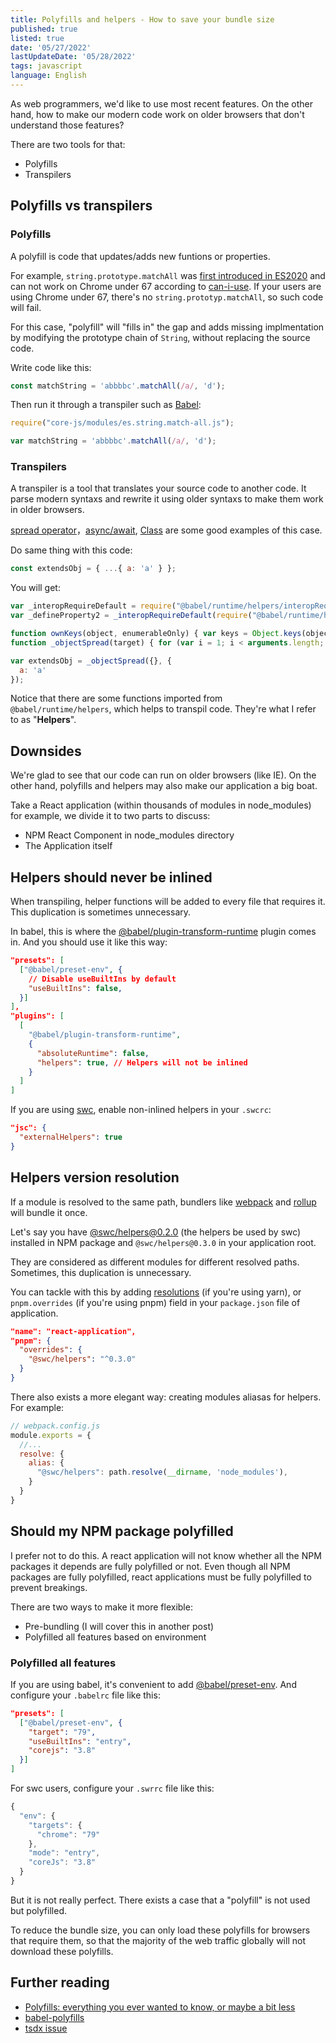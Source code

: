 ```yaml
---
title: Polyfills and helpers - How to save your bundle size
published: true
listed: true
date: '05/27/2022'
lastUpdateDate: '05/28/2022'
tags: javascript
language: English
---
```


As web programmers, we'd like to use most recent features. On the other hand, how to make our modern code work on older browsers that don't understand those features?

There are two tools for that:

+ Polyfills
+ Transpilers

## Polyfills vs transpilers

### Polyfills

A polyfill is code that updates/adds new funtions or properties.

For example, `string.prototype.matchAll` was [first introduced in ES2020](https://www.freecodecamp.org/news/javascript-new-features-es2020/) and can not work on Chrome under 67 according to [can-i-use](https://caniuse.com/?search=string.matchAll). If your users are using Chrome under 67, there's no `string.prototyp.matchAll`, so such code will fail.

For this case, "polyfill" will "fills in" the gap and adds missing implmentation by modifying the prototype chain of `String`, without replacing the source code.

Write code like this:

```javascript
const matchString = 'abbbbc'.matchAll(/a/, 'd');
```

Then run it through a transpiler such as [Babel](https://babeljs.io/docs/en/):

```javascript
require("core-js/modules/es.string.match-all.js");

var matchString = 'abbbbc'.matchAll(/a/, 'd');
```

### Transpilers

A transpiler is a tool that translates your source code to another code. It parse modern syntaxs and rewrite it using older syntaxs to make them work in older browsers.

[spread operator](https://developer.mozilla.org/en-US/docs/Web/JavaScript/Reference/Operators/Spread_syntax)，[async/await](https://developer.mozilla.org/en-US/docs/Web/JavaScript/Reference/Statements/async_function), [Class](https://developer.mozilla.org/en-US/docs/Web/JavaScript/Reference/Classes) are some good examples of this case.

Do same thing with this code:

```javascript
const extendsObj = { ...{ a: 'a' } };
```

You will get:

```javascript
var _interopRequireDefault = require("@babel/runtime/helpers/interopRequireDefault");
var _defineProperty2 = _interopRequireDefault(require("@babel/runtime/helpers/defineProperty"));

function ownKeys(object, enumerableOnly) { var keys = Object.keys(object); if (Object.getOwnPropertySymbols) { var symbols = Object.getOwnPropertySymbols(object); enumerableOnly && (symbols = symbols.filter(function (sym) { return Object.getOwnPropertyDescriptor(object, sym).enumerable; })), keys.push.apply(keys, symbols); } return keys; }
function _objectSpread(target) { for (var i = 1; i < arguments.length; i++) { var source = null != arguments[i] ? arguments[i] : {}; i % 2 ? ownKeys(Object(source), !0).forEach(function (key) { (0, _defineProperty2["default"])(target, key, source[key]); }) : Object.getOwnPropertyDescriptors ? Object.defineProperties(target, Object.getOwnPropertyDescriptors(source)) : ownKeys(Object(source)).forEach(function (key) { Object.defineProperty(target, key, Object.getOwnPropertyDescriptor(source, key)); }); } return target; }

var extendsObj = _objectSpread({}, {
  a: 'a'
});
```

Notice that there are some functions imported from `@babel/runtime/helpers`, which helps to transpil code. They're what I refer to as "**Helpers**".

## Downsides

We're glad to see that our code can run on older browsers (like IE). On the other hand, polyfills and helpers may also make our application a big boat.

Take a React application (within thousands of modules in node_modules) for example, we divide it to two parts to discuss:

+ NPM React Component in node_modules directory
+ The Application itself

## Helpers should never be inlined

When transpiling, helper functions will be added to every file that requires it. This duplication is sometimes unnecessary.

In babel, this is where the [@babel/plugin-transform-runtime](https://babel.dev/docs/en/babel-plugin-transform-runtime) plugin comes in. And you should use it like this way:

```json
"presets": [
  ["@babel/preset-env", {
    // Disable useBuiltIns by default
    "useBuiltIns": false,
  }]
],
"plugins": [
  [
    "@babel/plugin-transform-runtime",
    {
      "absoluteRuntime": false,
      "helpers": true, // Helpers will not be inlined
    }
  ]
]
```

If you are using [swc](https://github.com/swc-project/swc), enable non-inlined helpers in your `.swcrc`:

```json
"jsc": {
  "externalHelpers": true
}
```

## Helpers version resolution

If a module is resolved to the same path, bundlers like [webpack](https://webpack.js.org/) and [rollup](https://rollupjs.org/guide/en/) will bundle it once.

Let's say you have [@swc/helpers@0.2.0](https://babel.dev/docs/en/babel-runtime) (the helpers be used by swc) installed in NPM package and `@swc/helpers@0.3.0` in your application root.

They are considered as different modules for different resolved paths. Sometimes, this duplication is unnecessary.

You can tackle with this by adding [resolutions](https://classic.yarnpkg.com/lang/en/docs/selective-version-resolutions/) (if you're using yarn), or `pnpm.overrides` (if you're using pnpm) field in your `package.json` file of application.

```json
"name": "react-application",
"pnpm": {
  "overrides": {
    "@swc/helpers": "^0.3.0"
  }
}
```

There also exists a more elegant way: creating modules aliasas for helpers. For example:

```js
// webpack.config.js
module.exports = {
  //...
  resolve: {
    alias: {
      "@swc/helpers": path.resolve(__dirname, 'node_modules'),
    }
  }
}
```

## Should my NPM package polyfilled

I prefer not to do this. A react application will not know whether all the NPM packages it depends are fully polyfilled or not. Even though all NPM packages are fully polyfilled, react applications must be fully polyfilled to prevent breakings.

There are two ways to make it more flexible:

+ Pre-bundling (I will cover this in another post)
+ Polyfilled all features based on environment

### Polyfilled all features

If you are using babel, it's convenient to add [@babel/preset-env](https://babeljs.io/docs/en/babel-preset-env#usebuiltins). And configure your `.babelrc` file like this:

```json
"presets": [
  ["@babel/preset-env", {
    "target": "79",
    "useBuiltIns": "entry",
    "corejs": "3.8"
  }]
]
```

For swc users, configure your `.swrrc` file like this:

```js
{
  "env": {
    "targets": {
      "chrome": "79"
    },
    "mode": "entry",
    "coreJs": "3.8"
  }
}
```

But it is not really perfect. There exists a case that a "polyfill" is not used but polyfilled.

To reduce the bundle size, you can only load these polyfills for browsers that require them, so that the majority of the web traffic globally will not download these polyfills.

## Further reading

- [Polyfills: everything you ever wanted to know, or maybe a bit less](https://medium.com/hackernoon/polyfills-everything-you-ever-wanted-to-know-or-maybe-a-bit-less-7c8de164e423)
- [babel-polyfills](https://github.com/babel/babel-polyfills)
- [tsdx issue](https://github.com/jaredpalmer/tsdx/issues/968#issuecomment-791817207)









